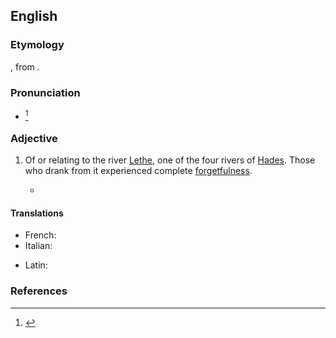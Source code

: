 {{also|lethean}}
==English==
{{was wotd|2012|January|16}}
{{wikipedia|Lethe|river Lethe}}

===Etymology===
{{etyl|la|en}}, from {{etyl|grc|en}} {{m|grc|Λήθη|}}.

===Pronunciation===
* {{IPA|/ˈliθi.ən/|/lɪˈθi.ən/|lang=en}}<ref>{{R:Dictionary.com}}</ref>

===Adjective===
{{head|en|adjective}}

# {{lb|en|chiefly|poetic|Greek mythology}} Of or relating to the river [[Lethe]], one of the four rivers of [[Hades]]. Those who drank from it experienced complete [[forgetfulness]].
#* {{quote-book|author=Milton|passage=They ferry over this '''Lethean''' sound.|title=Paradise Lost|year=1667}}

====Translations====
{{trans-top|of or relating to river Lethe}}
* French: {{t+|fr|léthéen}}
* Italian: {{t|it|leteo}}
{{trans-mid}}
* Latin: {{t|la|Lethaeus}}
{{trans-bottom}}



===References===
<references/>